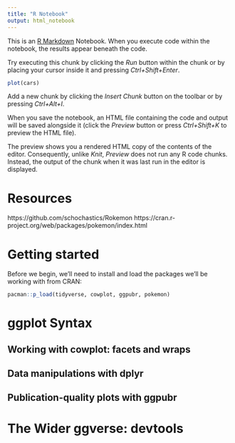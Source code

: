 ```yaml
---
title: "R Notebook"
output: html_notebook
---
```


This is an [R Markdown](http://rmarkdown.rstudio.com) Notebook. When you execute code within the notebook, the results appear beneath the code. 

Try executing this chunk by clicking the *Run* button within the chunk or by placing your cursor inside it and pressing *Ctrl+Shift+Enter*. 

```r
plot(cars)
```

Add a new chunk by clicking the *Insert Chunk* button on the toolbar or by pressing *Ctrl+Alt+I*.

When you save the notebook, an HTML file containing the code and output will be saved alongside it (click the *Preview* button or press *Ctrl+Shift+K* to preview the HTML file).

The preview shows you a rendered HTML copy of the contents of the editor. Consequently, unlike *Knit*, *Preview* does not run any R code chunks. Instead, the output of the chunk when it was last run in the editor is displayed.

# Resources
https://github.com/schochastics/Rokemon
https://cran.r-project.org/web/packages/pokemon/index.html


# Getting started
Before we begin, we'll need to install and load the packages we'll be working with from CRAN:
```r
pacman::p_load(tidyverse, cowplot, ggpubr, pokemon)
```


# ggplot Syntax


## Working with cowplot: facets and wraps

## Data manipulations with dplyr

## Publication-quality plots with ggpubr


# The Wider ggverse: devtools
